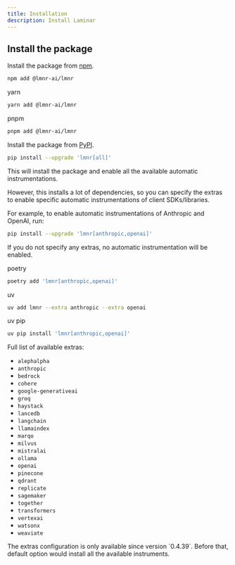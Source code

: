 ```yaml
---
title: Installation
description: Install Laminar
---
```


## Install the package

<Tabs>
<Tab title="JavaScript/Typescript">

Install the package from [npm](https://www.npmjs.com/package/@lmnr-ai/lmnr).

```sh
npm add @lmnr-ai/lmnr
```

<Expandable title="other installation options: yarn, pnpm">
yarn

```sh
yarn add @lmnr-ai/lmnr
```

pnpm

```sh
pnpm add @lmnr-ai/lmnr
```
</Expandable>
</Tab>
<Tab title="Python">

Install the package from [PyPI](https://pypi.org/project/lmnr/).

```sh
pip install --upgrade 'lmnr[all]'
```

This will install the package and enable all the available automatic instrumentations.

However, this installs a lot of dependencies, so you can specify the extras to enable
specific automatic instrumentations of client SDKs/libraries.

For example, to enable automatic instrumentations of Anthropic and OpenAI, run:

```sh
pip install --upgrade 'lmnr[anthropic,openai]'
```

<Warning>
If you do not specify any extras, no automatic instrumentation will be enabled.
</Warning>

<Expandable title="other installation options: poetry, uv">

poetry

```sh
poetry add 'lmnr[anthropic,openai]'
```

uv

```sh
uv add lmnr --extra anthropic --extra openai
```

uv pip

```sh
uv pip install 'lmnr[anthropic,openai]'
```

</Expandable>


Full list of available extras:

- `alephalpha`
- `anthropic`
- `bedrock`
- `cohere`
- `google-generativeai`
- `groq`
- `haystack`
- `lancedb`
- `langchain`
- `llamaindex`
- `marqo`
- `milvus`
- `mistralai`
- `ollama`
- `openai`
- `pinecone`
- `qdrant`
- `replicate`
- `sagemaker`
- `together`
- `transformers`
- `vertexai`
- `watsonx`
- `weaviate`


<Note>
  The extras configuration is only available since version `0.4.39`.
  Before that, default option would install all the available instruments.
</Note>


</Tab>
</Tabs>